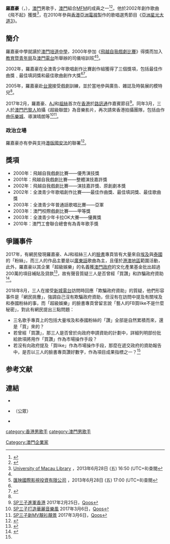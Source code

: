{{藝人
| 姓名 = 羅嘉豪
| 類型 = 男歌手
| 英文名 = Hyper Lo Ka Hou
| 綽號 = Hyper
| 出生日期 = {{Birth date and age|1983|08|21}}
| 出生地點 = {{MAC-1976}}
| 國籍 = {{CNMO}}
| 教育程度 =[[澳門培道中學|澳門培道中學]]畢業
| 語言 = [[粵語|粵語]]、[[英語|英語]]、[[國語|國語]]
| 職業 = 歌手、主持、演員、模特兒
| 唱片公司 = [[超級娛樂|超級娛樂]]（2013－）<br>[[星娛樂|星娛樂]]（2017－）<br>[[種子音樂|種子音樂]]（2019－）
| 經紀公司 = [[匯映國際影視|匯映國際影視]]（2011－2014）<br>澳滌娛樂（2014－）
| 活躍年代 = 2002年至
| 網站 = [http://www.spentertainment.mo/ 超級娛樂]
}}
'''羅嘉豪'''（{{lang-pt|'''Lo Ka Hou'''}}，{{bd|1983年|8月21日|catIdx=L羅}}），[[澳門|澳門]]男歌手，[[澳門|澳門]]組合[[MFM|MFM]]的成員之一<ref>{{Cite web |url=http://std.stheadline.com/daily/news-content.php?id=1655226&target=2 |title=MFM「嬲」住闖樂壇 |date=2017-08-28 |publisher=[[星島日報|星島日報]] |access-date=2018-05-01 |archive-date=2018-08-04 |archive-url=https://web.archive.org/web/20180804110125/http://std.stheadline.com/daily/news-content.php?id=1655226&target=2 |dead-url=no }}</ref><ref>{{Cite web |url=http://hk.on.cc/hk/bkn/cnt/entertainment/20170729/bkn-20170729051523504-0729_00862_001.html |title=澳門組合MFM望殺入香港音樂頒獎禮 |date=2017-07-29 |publisher=[[東網|東網]] |access-date=2018-05-01 |archive-date=2019-10-29 |archive-url=https://web.archive.org/web/20191029174423/https://hk.on.cc/hk/bkn/cnt/entertainment/20170729/bkn-20170729051523504-0729_00862_001.html |dead-url=no }}</ref>。他於2002年創作歌曲《飛不起》獲獎<ref name="unl">[http://library.umac.mo/html/e_resources/macau_music/singer/s09.html University of Macau Library] {{Wayback|url=http://library.umac.mo/html/e_resources/macau_music/singer/s09.html |date=20190901210938 }}，2013年6月28日 (五) 16:50 (UTC+8)查閱{{zh-hant}}</ref>，在2010年參與[[香港|香港]][[亞洲電視|亞洲電視]]製作的歌唱選秀節目《[[亞洲星光大道3|亞洲星光大道3]]》。

==簡介==
羅嘉豪中學就讀於[[澳門培道中學|澳門培道中學]]，2000年參加《[[飛越自我戲劇比賽|飛越自我戲劇比賽]]》得獎而加入[[教育暨青年局|教育暨青年局]]及[[澳門電台|澳門電台]]所舉辦的司儀培訓班<ref name="unl"/><ref name="wyg">[http://www.wuiyeng.com/art2.html 匯映國際影視投資有限公司] {{Wayback|url=http://www.wuiyeng.com/art2.html |date=20130309211124 }}，2013年6月28日 (五) 17:00 (UTC+8)查閱{{zh-hant}}</ref>。

2002年，羅嘉豪在全澳青少年歌唱創作比賽創作組獲得了三個獎項，包括最佳作曲獎﹑最佳填詞獎和最佳歌曲創作大獎<ref name="wyg"/><ref>{{cite news |title=本年心聲歌唱創作賽昨舉行 徐倩華馮俊盓羅嘉豪分獲三組別桂冠夢 |work=澳聞 |publisher=[[澳門日報|澳門日報]] |location=澳門 |date=2002-07-28 }}</ref>。

2005年，羅嘉豪赴[[台灣|台灣]]接受戲劇訓練，並於當地參與廣告、雜誌及時裝展的模特兒<ref name="wyg"/>。

2017年2月，羅嘉豪、[[AJ|AJ]]和[[祖絲|祖絲]]首次在[[香港|香港]]於[[路訊通|路訊通]]作嘉賓節目<REF>
[http://news.qoos.com/SP%E4%B8%89%E5%AD%90%E9%80%B2%E8%BB%8D%E9%A6%99%E6%B8%AF-2172462.html SP三子進軍香港] {{Wayback|url=http://news.qoos.com/SP%E4%B8%89%E5%AD%90%E9%80%B2%E8%BB%8D%E9%A6%99%E6%B8%AF-2172462.html |date=20180502135928 }}2017年2月25日，[[Qoos|Qoos]]
</REF>。同年3月，三人於[[澳門巴黎人|澳門巴黎人]]拍攝《超級聯盟》為音樂影片，再次請來香港拍攝團隊，包括由作曲[[伍樂城|伍樂城]]、導演晴朗等<ref>[http://news.qoos.com/SP%E4%B8%89%E5%AD%90%E6%89%93%E9%80%A0%E8%8F%AF%E9%BA%97%E9%9F%B3%E6%A8%82%E9%A2%A8-2176065.html SP三子打造華麗音樂風] {{Wayback|url=http://news.qoos.com/SP%E4%B8%89%E5%AD%90%E6%89%93%E9%80%A0%E8%8F%AF%E9%BA%97%E9%9F%B3%E6%A8%82%E9%A2%A8-2176065.html |date=20180502064338 }}2017年3月6日，[[Qoos|Qoos]]</ref><ref>[http://news.qoos.com/SP%E4%B8%89%E5%AD%90%E6%96%B0MV%E9%9D%9A%E8%A1%AB%E9%9D%9A%E6%99%AF-2174332.html SP三子新MV靚衫靚景] {{Wayback|url=http://news.qoos.com/SP%E4%B8%89%E5%AD%90%E6%96%B0MV%E9%9D%9A%E8%A1%AB%E9%9D%9A%E6%99%AF-2174332.html |date=20180502064205 }}2017年3月6日，[[Qoos|Qoos]]</ref>。

=== 政治立場 ===
羅嘉豪亦有參與支持[[全國人民代表大會關於建立健全香港特別行政區維護國家安全的法律制度和執行機制的決定|港版國安法]]的聯署<ref>{{cite news |title=文藝界2600人聯署支持立法 |accessdate=2020-06-02 |work=文匯報 |date=2020-05-30}}</ref>。

==獎項==
* 2000年：飛越自我戲劇比賽——優秀演技獎
* 2001年：飛越自我戲劇比賽——整體演技嘉許獎
* 2002年：飛越自我戲劇比賽——演技嘉許獎、原創劇本獎
* 2002年：全澳青少年歌唱創作比賽——最佳作曲獎、最佳填詞獎、最佳歌曲獎
* 2003年：全澳青少年普通話歌唱比賽——亞軍
* 2003年：澳門校際戲劇比賽——甲等獎
* 2003年：全澳青少年卡拉OK大賽——優異獎
* 2010年：澳門工會聯合總會有為青年歌手獎

==爭議事件==
2017年，有網民發現羅嘉豪、AJ和祖絲三人的[[臉書|臉書]]專頁皆有大量來自[[埃及|埃及]]與[[泰國|泰國]]的「粉絲」，而三人的作品主要是以[[廣東話|廣東話]]歌曲為主，且僅於[[港澳地區|港澳地區]]範圍活動，此外，羅嘉豪以其企業「超級娛樂」的名義獲[[澳門政府|澳門政府]]的文化產業基金批出超過200萬的項目補貼及貸款<ref>{{cite web |title=受資助項目情況 |url=http://www.fic.gov.mo/current/status.aspx |website=澳門政府文化產業基金 |access-date=2018-08-08 |archive-date=2021-01-23 |archive-url=https://web.archive.org/web/20210123171041/http://www.fic.gov.mo/current/status.aspx |dead-url=no }}</ref>，故有聲音質疑三人是否曾經「買讚」和詐騙政府資助<ref name="st01">{{cite news |title=羅嘉豪能正面回應公眾嗎？ |url=https://thestandnews.com/%E6%BE%B3%E9%96%80/%E7%BE%85%E5%98%89%E8%B1%AA%E8%83%BD%E6%AD%A3%E9%9D%A2%E5%9B%9E%E6%87%89%E5%85%AC%E7%9C%BE%E5%97%8E/ |agency=立場新聞 |date=2018-08-08 |accessdate=2018-08-11 |archive-date=2020-11-24 |archive-url=https://web.archive.org/web/20201124213903/https://www.thestandnews.com/%E6%BE%B3%E9%96%80/%E7%BE%85%E5%98%89%E8%B1%AA%E8%83%BD%E6%AD%A3%E9%9D%A2%E5%9B%9E%E6%87%89%E5%85%AC%E7%9C%BE%E5%97%8E/ |dead-url=no }}</ref>。

2018年8月，三人在接受[[新城電台|新城電台]]訪問時回應「欺騙政府資助」的質疑，他們形容事件是「網民挑釁」，強調自己沒有欺騙政府資助，但沒有在訪問中提及有關埃及和泰國粉絲的事，而「超級娛樂」的臉書專頁曾留言說「藝人的FB買like不是什麼秘密」，對此有網民提出三點問題：
*三名歌手專頁上的包括大量埃及和泰國粉絲的「讚」全部是自然累積而來，還是「買」來的？
*若曾經「買讚」，那三人是否曾於向政府申請資助的計劃中，詳細列明部份批給款項將用作「買讚」作為市場操作手段？
*若沒有向政府提及「買like」作為市場操作手段，那麼在遞交政府的資助報告中，是否以三人的臉書專頁讚好數字，作為項目成果指標之一？<ref name="st01"/>

==参考文献==
{{reflist}}

==連結==
<!-- ------ 請注意 -----
非官方成立的歌迷/影迷/支援者網站、網頁、部落格、論壇等的連結，以及YouTube、Google Video之類的影像連結並不適合放在維基百科條目裡，請參考「Wikipedia:不適合維基百科的文章」。 -->
*{{facebook|lokahou}}
*{{facebook|HyperLokahou}}（公眾）
*{{Sinaweibo|hyperlo}}
{{星光家族}}

[[category:香港男歌手|category:香港男歌手]]
[[category:澳門男歌手|category:澳門男歌手]]
[[Category:澳門企業家|Category:澳門企業家]]
